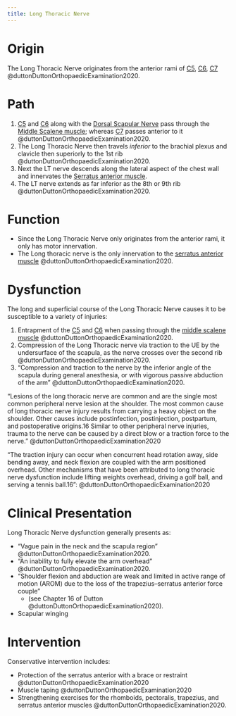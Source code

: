 ```yaml
---
title: Long Thoracic Nerve
---
```



# Origin {#origin}

The Long Thoracic Nerve originates from the anterior rami of [C5]({{< var ref-nerve-root.c5 >}}), [C6]({{< var ref-nerve-root.c6 >}}), [C7]({{< var ref-nerve-root.c7 >}}) @duttonDuttonOrthopaedicExamination2020.

# Path

1. [C5]({{< var ref-nerve-root.c5 >}}) and [C6]({{< var ref-nerve-root.c6 >}}) along with the [Dorsal Scapular Nerve]({{< var ref-dorsal-scapular-nerve.path >}}) pass through the [Middle Scalene muscle]({{< var ref-middle-scalene.path >}}); whereas [C7]({{< var ref-nerve-root.c7 >}}) passes anterior to it @duttonDuttonOrthopaedicExamination2020. 
1. The Long Thoracic Nerve then travels *inferior* to the brachial plexus and clavicle then superiorly to the 1st rib @duttonDuttonOrthopaedicExamination2020.
1. Next the LT nerve descends along the lateral aspect of the chest wall and innervates the [Serratus anterior muscle]({{< var ref-serratus-anterior.path >}}).
1. The LT nerve extends as far inferior as the 8th or 9th rib @duttonDuttonOrthopaedicExamination2020.



# Function

- Since the Long Thoracic Nerve only originates from the anterior rami, it only has motor innervation.
- The Long thoracic nerve is the only innervation to the [serratus anterior muscle]({{< var ref-serratus-anterior.path >}}) @duttonDuttonOrthopaedicExamination2020.

# Dysfunction

The long and superficial course of the Long Thoracic Nerve causes it to be susceptible to a variety of injuries:

1. Entrapment of the [C5]({{< var ref-nerve-root.c5 >}}) and [C6]({{< var ref-nerve-root.c6 >}}) when passing through the [middle scalene muscle]({{< var ref-middle-scalene.path >}}) @duttonDuttonOrthopaedicExamination2020.
1. Compression of the Long Thoracic nerve via traction to the UE by the undersurface of the scapula, as the nerve crosses over the second rib @duttonDuttonOrthopaedicExamination2020. 
1. "Compression and traction to the nerve by the inferior angle of the scapula during general anesthesia, or with vigorous passive abduction of the arm" @duttonDuttonOrthopaedicExamination2020.  


"Lesions of the long thoracic nerve are common and are the single most common peripheral nerve lesion at the shoulder. The most common cause of long thoracic nerve injury results from carrying a heavy object on the shoulder. Other causes include postinfection, postinjection, postpartum, and postoperative origins.16 Similar to other peripheral nerve injuries, trauma to the nerve can be caused by a direct blow or a traction force to the nerve." @duttonDuttonOrthopaedicExamination2020 

"The traction injury can occur when concurrent head rotation away, side bending away, and neck flexion are coupled with the arm positioned overhead. Other mechanisms that have been attributed to long thoracic nerve dysfunction include lifting weights overhead, driving a golf ball, and serving a tennis ball.16 ": @duttonDuttonOrthopaedicExamination2020

# Clinical Presentation

Long Thoracic Nerve dysfunction generally presents as:

- "Vague pain in the neck and the scapula region" @duttonDuttonOrthopaedicExamination2020.
- "An inability to fully elevate the arm overhead" @duttonDuttonOrthopaedicExamination2020.
- "Shoulder flexion and abduction are weak and limited in active range of motion (AROM) due to the loss of the trapezius–serratus anterior force couple"
    - (see Chapter 16 of Dutton @duttonDuttonOrthopaedicExamination2020).
- Scapular winging 

# Intervention

Conservative intervention includes:

- Protection of the serratus anterior with a brace or restraint @duttonDuttonOrthopaedicExamination2020
- Muscle taping @duttonDuttonOrthopaedicExamination2020
- Strengthening exercises for the rhomboids, pectoralis, trapezius, and serratus anterior muscles @duttonDuttonOrthopaedicExamination2020.